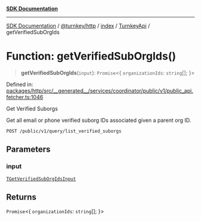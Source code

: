 [**SDK Documentation**](../../../../../../README.mdx)

***

[SDK Documentation](../../../../../../packages.mdx) / [@turnkey/http](../../../../README.mdx) / [index](../../../README.mdx) / [TurnkeyApi](../README.mdx) / getVerifiedSubOrgIds

# Function: getVerifiedSubOrgIds()

> **getVerifiedSubOrgIds**(`input`): `Promise`\<\{ `organizationIds`: `string`[]; \}\>

Defined in: [packages/http/src/\_\_generated\_\_/services/coordinator/public/v1/public\_api.fetcher.ts:1046](https://github.com/tkhq/sdk/blob/fd49bfe86475c8603b3eb385aa101efa36fa32fc/packages/http/src/__generated__/services/coordinator/public/v1/public_api.fetcher.ts#L1046)

Get Verified Suborgs

Get all email or phone verified suborg IDs associated given a parent org ID.

`POST /public/v1/query/list_verified_suborgs`

## Parameters

### input

[`TGetVerifiedSubOrgIdsInput`](../type-aliases/TGetVerifiedSubOrgIdsInput.mdx)

## Returns

`Promise`\<\{ `organizationIds`: `string`[]; \}\>
